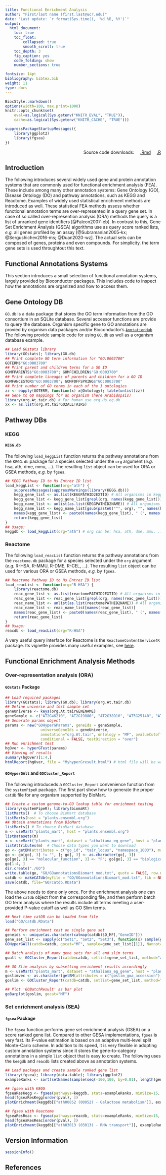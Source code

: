 ```yaml
---
title: Functional Enrichment Analysis 
author: "First/last name (first.last@ucr.edu)"
date: "Last update: `r format(Sys.time(), '%d %B, %Y')`" 
output:
  html_document:
    toc: true
    toc_float:
        collapsed: true
        smooth_scroll: true
    toc_depth: 3
    fig_caption: yes
    code_folding: show
    number_sections: true

fontsize: 14pt
bibliography: bibtex.bib
weight: 11
type: docs
---
```


<!--
- Compile from command-line
Rscript -e "rmarkdown::render('rfea.Rmd', c('html_document'), clean=F); knitr::knit('rfea.Rmd', tangle=TRUE)"
-->

```r
BiocStyle::markdown()
options(width=100, max.print=1000)
knitr::opts_chunk$set(
    eval=as.logical(Sys.getenv("KNITR_EVAL", "TRUE")),
    cache=as.logical(Sys.getenv("KNITR_CACHE", "TRUE")))
```

```r
suppressPackageStartupMessages({
    library(ggplot2)
    library(fgsea)
})
```

<div style="text-align: right"> 
Source code downloads: &nbsp; &nbsp;
[.Rmd](https://raw.githubusercontent.com/tgirke/GEN242//main/content/en/tutorials/rfea/rfea.Rmd)  &nbsp; &nbsp; 
[.R](https://raw.githubusercontent.com/tgirke/GEN242//main/content/en/tutorials/rfea/rfea.R) 
</div>


## Introduction

The following introduces several widely used gene and protein annotation
systems that are commonly used for functional enrichment analysis (FEA). These
include among many other annotation systems: Gene Ontology (GO), Disease
Ontology (DO) and pathway annotations, such as KEGG and Reactome. Examples of
widely used statistical enrichment methods are introduced as well. These
statistical FEA methods assess whether functional annotation terms are
over-represented in a query gene set. In case of so called over-represention
analysis (ORA) methods the query is a list of unranked gene identifiers
[@Falcon2007-eb]. In contrast to this, Gene Set Enrichment Analysis (GSEA)
algorithms use as query score ranked lists, _e.g._ all genes profiled by an assay
[@Subramanian2005-kx; @Sergushichev2016-ms; @Duan2020-wz].  The actual sets can
be composed of genes, proteins and even compounds. For simplicity. the term
gene sets is used throughtout this text.

## Functional Annotations Systems
This section introduces a small selection of functional annotation systems, largely
 provided by Bioconductor packages. This includes code to inspect how the annotations 
are organized and how to access them.

## Gene Ontology DB 

`GO.db` is a data package that stores the GO term information from the GO
consortium in an SQLite database. Several accessor functions are provide to
query the database. Organism specific gene to GO annotations are provied by
organism data packages and/or Bioconductor's
[`AnntationHub`](https://bioconductor.org/packages/release/bioc/html/AnnotationHub.html).
The following provide sample code for using `GO.db` as well as a organism
database example.

```r
## Load GOstats library
library(GOstats); library(GO.db)
## Print complete GO term information for "GO:0003700"
GOTERM$"GO:0003700"
## Print parent and children terms for a GO ID
GOMFPARENTS$"GO:0003700"; GOMFCHILDREN$"GO:0003700"
## Print complete lineages of parents and children for a GO ID
GOMFANCESTOR$"GO:0003700"; GOMFOFFSPRING$"GO:0003700"
## Print number of GO terms in each of the 3 ontologies
zz <- eapply(GOTERM, function(x) x@Ontology); table(unlist(zz))
## Gene to GO mappings for an organism (here Arabidopsis)
library(org.At.tair.db) # For human use org.Hs.eg.db
xx <- as.list(org.At.tairGO2ALLTAIRS)
```

## Pathway DBs 

### KEGG

#### `KEGG.db`
The following `load_keggList` function returns the pathway annotations from the `KEGG.db` package for a species selected
under the `org` argument (_e.g._ hsa, ath, dme, mmu, ...). The resulting `list` object can be used
for ORA or GSEA methods, _e.g._ by `fgsea`.  

```r
## KEGG Pathway ID to Hs Entrez ID list
load_keggList <- function(org="ath") {
    suppressMessages(suppressWarnings(library(KEGG.db))) 
    kegg_gene_list <- as.list(KEGGPATHID2EXTID) # All organisms in kegg
    kegg_gene_list <- kegg_gene_list[grepl(org, names(kegg_gene_list))] # Only human
    kegg_name_list <- unlist(as.list(KEGGPATHID2NAME)) # All organisms in kegg
    kegg_name_list <- kegg_name_list[gsub(paste0("^", org), "", names(kegg_gene_list))]
    names(kegg_gene_list) <- paste0(names(kegg_gene_list), " (", names(kegg_name_list), ") - ", kegg_name_list)
    return(kegg_gene_list)
}
## Usage:
keggdb <- load_keggList(org="ath") # org can be: hsa, ath, dme, mmu, ... 
```

### Reactome

The following `load_reacList` function returns the pathway annotations from the `reactome.db` 
package for a species selected under the `org` argument (_e.g._ R-HSA, R-MMU, R-DME, R-CEL, ...). 
The resulting `list` object can be used for various ORA or GSEA methods, _e.g._ by `fgsea`.  

```r
## Reactome Pathway ID to Hs Entrez ID list
load_reacList <- function(org="R-HSA") {
    library(reactome.db)
    reac_gene_list <- as.list(reactomePATHID2EXTID) # All organisms in reactome
    reac_gene_list <- reac_gene_list[grepl(org, names(reac_gene_list))] # Only human
    reac_name_list <- unlist(as.list(reactomePATHID2NAME)) # All organisms in reactome
    reac_name_list <- reac_name_list[names(reac_gene_list)]
    names(reac_gene_list) <- paste0(names(reac_gene_list), " (", names(reac_name_list), ") - ", gsub("^.*: ", "", reac_name_list))
    return(reac_gene_list)
}
## Usage:
reacdb <- load_reacList(org="R-HSA")
```

A very useful query interface for Reactome is the `ReactomeContentService4R` package. 
Its vignette provides many useful examples, see [here](https://bioconductor.org/packages/devel/bioc/vignettes/ReactomeContentService4R/inst/doc/ReactomeContentService4R.html). 

## Functional Enrichment Analysis Methods

### Over-representation analysis (ORA) 

#### `GOstats` Package

```r
## Load required packages
library(GOstats); library(GO.db); library(org.At.tair.db)
## Define universe and test sample set
geneUniverse <- keys(org.At.tairGENENAME)
geneSample <- c("AT2G46210", "AT2G19880", "AT2G38910", "AT5G25140", "AT2G44525")
## Generate params object
params <- new("GOHyperGParams", geneIds = geneSample,
                universeGeneIds = geneUniverse,
                annotation="org.At.tair", ontology = "MF", pvalueCutoff = 0.5,
                conditional = FALSE, testDirection = "over")
## Run enrichment test
hgOver <- hyperGTest(params)
## Viewing of results
summary(hgOver)[1:4,]
htmlReport(hgOver, file = "MyhyperGresult.html") # html file will be written to current working directory
```

#### `GOHyperGAll` and `GOCluster_Report`

The following introduceds a `GOCluster_Report` convenience function from the `systemPipeR` package.
The first part show how to generate the proper `catdb` file for any organism supported by BioMart.

```r
## Create a custom genome-to-GO lookup table for enrichment testing
library(systemPipeR); library(biomaRt)
listMarts()  # To choose BioMart database
listMarts(host = "plants.ensembl.org")
## Obtain annotations from BioMart
listMarts() # To choose BioMart database
m <- useMart("plants_mart", host = "plants.ensembl.org")
listDatasets(m)
m <- useMart("plants_mart", dataset = "athaliana_eg_gene", host = "plants.ensembl.org")
listAttributes(m)  # Choose data types you want to download
go <- getBM(attributes = c("go_id", "tair_locus", "namespace_1003"), mart = m)
go <- go[go[, 3] != "", ]; go[, 3] <- as.character(go[, 3])
go[go[, 3] == "molecular_function", 3] <- "F"; go[go[, 3] == "biological_process", 3] <- "P"; go[go[, 3] == "cellular_component", 3] <- "C"
go[1:4, ]
dir.create("./GO")
write.table(go, "GO/GOannotationsBiomart_mod.txt", quote = FALSE, row.names = FALSE, col.names = FALSE, sep = "\t")
catdb <- makeCATdb(myfile = "GO/GOannotationsBiomart_mod.txt", lib = NULL, org = "", colno = c(1, 2, 3), idconv = NULL)
save(catdb, file="GO/catdb.RData") 
```

The above needs to done only once. For the enrichment analysis one can load the `catdb` object
from the corresponding file, and then perform batch GO term analysis where the results include
all terms meeting a user-provided P-value cutoff as well as GO Slim terms.

```r
## Next time catDB can be loaded from file
load("GO/catdb.RData")

## Perform enrichment test on single gene set
geneids <- unique(as.character(catmap(catdb)$D_MF[,"GeneID"]))
gene_set_list <- sapply(c("Set1", "Set2", "Set3"), function(x) sample(geneids, 100), simplify=FALSE)
GOHyperGAll(catdb=catdb, gocat="MF", sample=gene_set_list[[1]], Nannot=2)[1:20,]

## Batch analysis of many gene sets for all and slim terms
goall <- GOCluster_Report(catdb=catdb, setlist=gene_set_list, method="all", id_type="gene", CLSZ=2, cutoff=0.01, gocats=c("MF", "BP", "CC"), recordSpecGO = NULL)

## GO Slim analysis by subsetting enrichment results accordingly
m <- useMart("plants_mart", dataset = "athaliana_eg_gene", host = "plants.ensembl.org")
goslimvec <- as.character(getBM(attributes = c("goslim_goa_accession"), mart = m)[, 1])
goslim <- GOCluster_Report(catdb=catdb, setlist=gene_set_list, method="slim",id_type="gene", myslimv=goslimvec, CLSZ=2, cutoff=0.01, gocats = c("MF", "BP", "CC"), recordSpecGO = NULL)

## Plot 'GOBatchResult' as bar plot
goBarplot(goslim, gocat="MF")
```

### Set enrichment analysis (SEA) 

#### `fgsea` Package

The `fgsea` function performs gene set enrichment analysis (GSEA) on a score ranked 
gene list. Compared to other GESA implementations, `fgsea` is very fast. Its P-value 
estimation is based on an adaptive multi-level split Monte-Carlo scheme. In addition
to its speed, it is very flexible in adopting custom annotation systems since it
stores the gene-to-category annotations in a simple `list` object that is easy to create. The
following uses the `keegdb` and `reacdb` lists created above as annotation systems. 

```r
## Load packages and create sample ranked gene list 
library(fgsea); library(data.table); library(ggplot2)
exampleRanks <- sort(setNames(sample(seq(-100,100, by=0.01), length(geneids)), geneids))

## fgsea with KEGG
fgseaResKegg <- fgsea(pathways=keggdb, stats=exampleRanks, minSize=15, maxSize=500)
head(fgseaResKegg[order(pval), ])
plotEnrichment(keggdb[["ath00052 (00052) - Galactose metabolism"]], exampleRanks) + labs(title="Galactose metabolism")

## fgsea with Reactome
fgseaResReac <- fgsea(pathways=reacdb, stats=exampleRanks, minSize=15, maxSize=500)
head(fgseaResReac[order(pval), ])
plotEnrichment(keggdb[["ath03013 (03013) - RNA transport"]], exampleRanks) + labs(title="RNA Transport")
```


## Version Information

```r
sessionInfo()
```

## References
